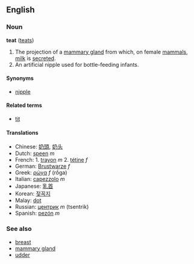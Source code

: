 ==English==
===Noun===
'''teat''' ([[teats]])

# The projection of a [[mammary gland]] from which, on female [[mammal]]s, [[milk]] is [[secrete]]d.
# An artificial nipple used for bottle-feeding infants.

====Synonyms====
*[[nipple]]

====Related terms====
*[[tit]]

====Translations====
*Chinese: [[奶頭]], [[奶头]]
*Dutch: [[speen]] ''m''
*French: 1. [[trayon]] ''m''  2. [[tétine]] ''f''   
*German: [[Brustwarze]] ''f''
*Greek: [[ρώγα]] ''f'' (rṓga)
*Italian: [[capezzolo]] ''m''
*Japanese: [[乳首]]
*Korean: [[젖꼭지]]
*Malay: [[dot]]
*Russian: [[центрик]] ''m'' (tsentrik)
*Spanish: [[pezón]] ''m''

===See also===
*[[breast]]
*[[mammary gland]]
*[[udder]]